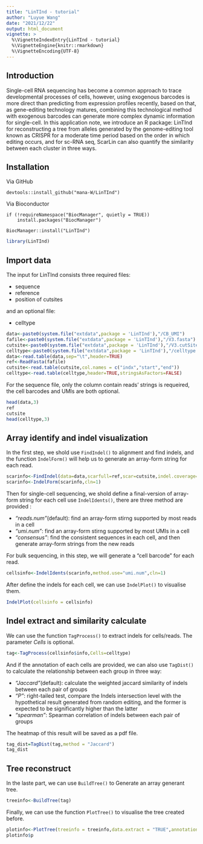 ```yaml
---
title: "LinTInd - tutorial"
author: "Luyue Wang"
date: "2021/12/22"
output: html_document
vignette: >
  %\VignetteIndexEntry{LinTInd - tutorial}
  %\VignetteEngine{knitr::rmarkdown}
  %\VignetteEncoding{UTF-8}
---
```


## Introduction
Single-cell RNA sequencing has become a common approach to trace developmental processes of cells, however, using exogenous barcodes is more direct than predicting from expression profiles recently, based on that, as gene-editing technology matures, combining this technological method with exogenous barcodes can generate more complex dynamic information for single-cell. In this application note, we introduce an R package: LinTInd for reconstructing a tree from alleles generated by the genome-editing tool known as CRISPR for a moderate time period based on the order in which editing occurs, and for sc-RNA seq, ScarLin can also quantify the similarity between each cluster in three ways.

## Installation

Via GitHub
```
devtools::install_github("mana-W/LinTInd")
```

Via Bioconductor
```
if (!requireNamespace("BiocManager", quietly = TRUE))
    install.packages("BiocManager")

BiocManager::install("LinTInd")
```

```r
library(LinTInd)
```

## Import data 
The input for LinTInd consists three required files:

- sequence
- reference  
- position of cutsites

and an optional file:

- celltype


```R
data<-paste0(system.file("extdata",package = 'LinTInd'),"/CB_UMI")
fafile<-paste0(system.file("extdata",package = 'LinTInd'),"/V3.fasta")
cutsite<-paste0(system.file("extdata",package = 'LinTInd'),"/V3.cutSites")
celltype<-paste0(system.file("extdata",package = 'LinTInd'),"/celltype.tsv")
data<-read.table(data,sep="\t",header=TRUE)
ref<-ReadFasta(fafile)
cutsite<-read.table(cutsite,col.names = c("indx","start","end"))
celltype<-read.table(celltype,header=TRUE,stringsAsFactors=FALSE)
```

For the sequence file, only the column contain reads' strings is requeired, the cell barcodes and UMIs are both optional.

```R
head(data,3)
ref
cutsite
head(celltype,3)
```

## Array identify and indel visualization

In the first step, we shold use `FindIndel()` to alignment and find indels, and the function `IndelForm()` will help us to generate an array-form string for each read.

```R
scarinfo<-FindIndel(data=data,scarfull=ref,scar=cutsite,indel.coverage="All",type="test",cln=1)
scarinfo<-IndelForm(scarinfo,cln=1)
```

Then for single-cell sequencing, we shold define a final-version of array-form string for each cell use `IndelIdents()`, there are three method are provided :

- *"reads.num"*(default): find an array-form stirng supported by most reads in a cell 
- *"umi.num"*: find an array-form stirng supported by most UMIs in a cell
- *"consensus"*: find the consistent sequences in each cell, and then generate array-form strings from the new reads

For bulk sequencing, in this step, we will generate a "cell barcode" for each read.

```r
cellsinfo<-IndelIdents(scarinfo,method.use="umi.num",cln=1)
```

After define the indels for each cell, we can use `IndelPlot()` to visualise them.

```r
IndelPlot(cellsinfo = cellsinfo)
```

## Indel extract and similarity calculate

We can use the function `TagProcess()` to extract indels for cells/reads. The parameter *Cells* is optional.

```r
tag<-TagProcess(cellsinfo$info,Cells=celltype)
```

And if the annotation of each cells are provided, we can also use `TagDist()` to calculate the relationship between each group in three way:

- *"Jaccard"*(default): calculate the weighted jaccard similarity of indels between each pair of groups
- *"P"*: right-tailed test, compare the Indels intersection level with the hypothetical result generated from random editing, and the former is expected to be significantly higher than the latter
- *"spearman"*: Spearman correlation of indels between each pair of groups

The heatmap of this result will be saved as a pdf file.

```r
tag_dist=TagDist(tag,method = "Jaccard")
tag_dist
```

## Tree reconstruct

In the laste part, we can use `BuildTree()` to Generate an array generant tree.
```r
treeinfo<-BuildTree(tag)
```

Finally, we can use the function `PlotTree()` to visualise the tree created before.
```r
plotinfo<-PlotTree(treeinfo = treeinfo,data.extract = "TRUE",annotation = "TRUE")
plotinfo$p
```

